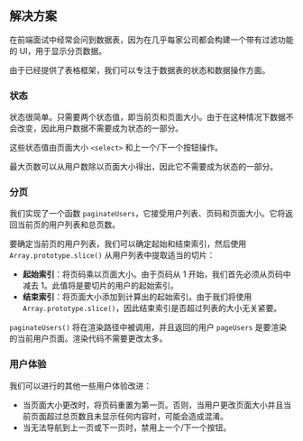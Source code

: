 ## 解决方案

在前端面试中经常会问到数据表，因为在几乎每家公司都会构建一个带有过滤功能的 UI，用于显示分页数据。

由于已经提供了表格框架，我们可以专注于数据表的状态和数据操作方面。

### 状态

状态很简单。只需要两个状态值，即当前页和页面大小。由于在这种情况下数据不会改变，因此用户数据不需要成为状态的一部分。

这些状态值由页面大小 `<select>` 和上一个/下一个按钮操作。

最大页数可以从用户数除以页面大小得出，因此它不需要成为状态的一部分。

### 分页

我们实现了一个函数 `paginateUsers`，它接受用户列表、页码和页面大小。它将返回当前页的用户列表和总页数。

要确定当前页的用户列表，我们可以确定起始和结束索引，然后使用 `Array.prototype.slice()` 从用户列表中提取适当的切片：

* **起始索引**：将页码乘以页面大小。由于页码从 1 开始，我们首先必须从页码中减去 1。此值将是要切片的用户的起始索引。
* **结束索引**：将页面大小添加到计算出的起始索引。由于我们将使用 `Array.prototype.slice()`，因此结束索引是否超过列表的大小无关紧要。

`paginateUsers()` 将在渲染路径中被调用，并且返回的用户 `pageUsers` 是要渲染的当前用户页面。渲染代码不需要更改太多。

### 用户体验

我们可以进行的其他一些用户体验改进：

* 当页面大小更改时，将页码重置为第一页。否则，当用户更改页面大小并且当前页面超过总页数且未显示任何内容时，可能会造成混淆。
* 当无法导航到上一页或下一页时，禁用上一个/下一个按钮。
